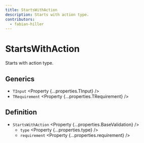 ```yaml
---
title: StartsWithAction
description: Starts with action type.
contributors:
  - fabian-hiller
---
```



# StartsWithAction

Starts with action type.

## Generics

- `TInput` <Property {...properties.TInput} />
- `TRequirement` <Property {...properties.TRequirement} />

## Definition

- `StartsWithAction` <Property {...properties.BaseValidation} />
  - `type` <Property {...properties.type} />
  - `requirement` <Property {...properties.requirement} />
